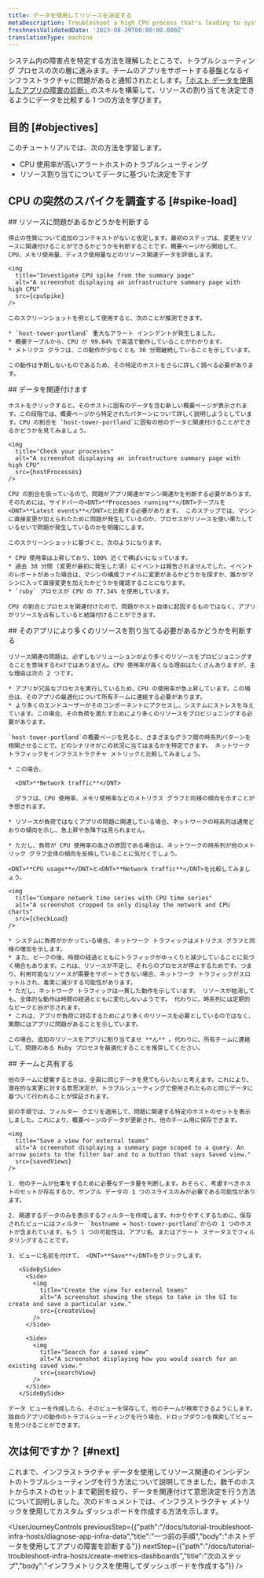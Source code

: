 ```yaml
---
title: データを使用してリソースを決定する
metaDescription: Troubleshoot a high CPU process that's leading to system outages.
freshnessValidatedDate: '2023-08-29T00:00:00.000Z'
translationType: machine
---
```








システム内の障害点を特定する方法を理解したところで、トラブルシューティング プロセスの次の層に進みます。チームのアプリをサポートする基盤となるインフラストラクチャに問題があると通知されたとします。[「ホスト データを使用したアプリの障害の診断」](/docs/tutorial-diagnose-infra-bottlenecks/diagnose-app-infra-data)のスキルを構築して、リソースの割り当てを決定できるようにデータを比較する 1 つの方法を学びます。

## 目的 [#objectives]

このチュートリアルでは、次の方法を学習します。

* CPU 使用率が高いアラートホストのトラブルシューティング
* リソース割り当てについてデータに基づいた決定を下す

## CPU の突然のスパイクを調査する [#spike-load]

<Steps>
  <Step>
    ## リソースに問題があるかどうかを判断する

    停止の性質について追加のコンテキストがないと仮定します。最初のステップは、変更をリソースに関連付けることができるかどうかを判断することです。概要ページから開始して、CPU、メモリ使用量、ディスク使用量などのリソース関連データを評価します。

    <img
      title="Investigate CPU spike from the summary page"
      alt="A screenshot displaying an infrastructure summary page with high CPU"
      src={cpuSpike}
    />

    このスクリーンショットを例として使用すると、次のことが推測できます。

    * `host-tower-portland` 重大なアラート インシデントが発生しました。
    * 概要テーブルから、CPU が 99.84% で高温で動作していることがわかります。
    * メトリクス グラフは、この動作が少なくとも 30 分間継続していることを示しています。

    この動作は予期しないものであるため、その特定のホストをさらに詳しく調べる必要があります。
  </Step>

  <Step>
    ## データを関連付けます

    ホストをクリックすると、そのホストに固有のデータを含む新しい概要ページが表示されます。この段階では、概要ページから特定されたパターンについて詳しく説明しようとしています。CPU の割合を `host-tower-portland`に固有の他のデータと関連付けることができるかどうかを見てみましょう。

    <img
      title="Check your processes"
      alt="A screenshot displaying an infrastructure summary page with high CPU"
      src={hostProcesses}
    />

    CPU の割合を扱っているので、問題がアプリ関連かマシン関連かを判断する必要があります。 そのためには、サイドバーの<DNT>**Processes running**</DNT>テーブルを<DNT>**Latest events**</DNT>と比較する必要があります。 このステップでは、マシンに直接変更が加えられたために問題が発生しているのか、プロセスがリソースを使い果たしているせいで問題が発生しているのかを明確にします。

    このスクリーンショットに基づくと、次のようになります。

    * CPU 使用率は上昇しており、100% 近くで横ばいになっています。
    * 過去 30 分間 (変更が最初に発生した頃) にイベントは報告されませんでした。イベントのレポートがあった場合は、マシンの構成ファイルに変更があるかどうかを探すか、誰かがマシンに入って直接変更を加えたかどうかを確認することになります。
    * `ruby` プロセスが CPU の 77.34% を使用しています。

    CPU の割合とプロセスを関連付けたので、問題がホスト自体に起因するものではなく、アプリがリソースを占有していると結論付けることができます。
  </Step>

  <Step>
    ## そのアプリにより多くのリソースを割り当てる必要があるかどうかを判断する

    リソース関連の問題は、必ずしもソリューションがより多くのリソースをプロビジョニングすることを意味するわけではありません。CPU 使用率が高くなる理由はたくさんありますが、主な理由は次の 2 つです。

    * アプリが冗長なプロセスを実行しているため、CPU の使用率が急上昇しています。この場合は、そのアプリの最適化について所有チームに連絡する必要があります。
    * より多くのエンドユーザーがそのコンポーネントにアクセスし、システムにストレスを与えています。この場合、その負荷を満たすためにより多くのリソースをプロビジョニングする必要があります。

    `host-tower-portland`の概要ページを見ると、さまざまなグラフ間の時系列パターンを相関させることで、どのシナリオがこの状況に当てはまるかを特定できます。 ネットワーク トラフィックをインフラストラクチャ メトリックと比較してみましょう。

    * この場合、

      <DNT>**Network traffic**</DNT>

      グラフは、CPU 使用率、メモリ使用率などのメトリクス グラフと同様の傾向を示すことが予想されます。

    * リソースが負荷ではなくアプリの問題に関連している場合、ネットワークの時系列は通常どおりの傾向を示し、急上昇や急降下は見られません。

    * ただし、負荷が CPU 使用率の高さの原因である場合は、ネットワークの時系列が他のメトリック グラフ全体の傾向を反映していることに気付くでしょう。

    <DNT>**CPU usage**</DNT>と<DNT>**Network traffic**</DNT>を比較してみましょう。

    <img
      title="Compare network time series with CPU time series"
      alt="A screenshot cropped to only display the network and CPU charts"
      src={checkLoad}
    />

    * システムに負荷がかかっている場合、ネットワーク トラフィックはメトリクス グラフと同様の増加を示します。
    * また、ピークの後、時間の経過とともにトラフィックがゆっくりと減少していることに気づく場合もあります。これは、リソースが不足し、それらのプロセスが停止するためです。つまり、利用可能なリソースが需要をサポートできない場合、ネットワーク トラフィックがスロットルされ、着実に減少する可能性があります。
    * ただし、ネットワーク トラフィックは一貫した動作を示しています。 リソースが枯渇しても、全体的な動作は時間の経過とともに変化しないようです。 代わりに、時系列には定期的なピークと谷が示されます。
    * これは、アプリが負荷に対応するためにより多くのリソースを必要としているのではなく、実際にはアプリに問題があることを示しています。

    この場合、追加のリソースをアプリに割り当てませ **ん** 。代わりに、所有チームに連絡して、問題のある Ruby プロセスを最適化することを推奨してください。
  </Step>

  <Step>
    ## チームと共有する

    他のチームに提案するときは、全員に同じデータを見てもらいたいと考えます。これにより、潜在的な変更に対する意思決定が、トラブルシューティングで使用されたものと同じデータに基づいて行われることが保証されます。

    前の手順では、フィルター クエリを適用して、問題に関連する特定のホストのセットを表示しました。これにより、概要ページのデータが更新され、他のチーム用に保存できます。

    <img
      title="Save a view for external teams"
      alt="A screenshot displaying a summary page scoped to a query. An arrow points to the filter bar and to a button that says Saved view."
      src={savedViews}
    />

    1. 他のチームが仕事をするために必要なデータ量を判断します。おそらく、考慮すべきホストのセットが存在するか、サンプル データの 1 つのスライスのみが必要である可能性があります。

    2. 関連するデータのみを表示するフィルターを作成します。わかりやすくするために、保存されたビューにはフィルター `hostname = host-tower-portland`からの 1 つのホストが含まれています。もう 1 つの可能性は、アプリ名、またはアラート ステータスでフィルタリングすることです。

    3. ビューに名前を付けて、 <DNT>**Save**</DNT>をクリックします。

       <SideBySide>
         <Side>
           <img
             title="Create the view for external teams"
             alt="A screenshot showing the steps to take in the UI to create and save a particular view."
             src={createView}
           />
         </Side>

         <Side>
           <img
             title="Search for a saved view"
             alt="A screenshot displaying how you would search for an existing saved view."
             src={searchView}
           />
         </Side>
       </SideBySide>

    データ ビューを作成したら、そのビューを保存して、他のチームが検索できるようにします。独自のアプリの動作のトラブルシューティングを行う場合、ドロップダウンを検索してビューを見つけることができます。
  </Step>
</Steps>

## 次は何ですか？ [#next]

これまで、インフラストラクチャ データを使用してリソース関連のインシデントのトラブルシューティングを行う方法について説明してきました。数千のホストからホストのセットまで範囲を絞り、データを関連付けて意思決定を行う方法について説明しました。次のドキュメントでは、インフラストラクチャ メトリックを使用してカスタム ダッシュボードを作成する方法を示します。

<UserJourneyControls
  previousStep={{"path":"/docs/tutorial-troubleshoot-infra-hosts/diagnose-app-infra-data","title":"一つ前の手順","body":"ホストデータを使用してアプリの障害を診断する"}}
  nextStep={{"path":"/docs/tutorial-troubleshoot-infra-hosts/create-metrics-dashboards","title":"次のステップ","body":"インフラメトリクスを使用してダッシュボードを作成する"}}
/>